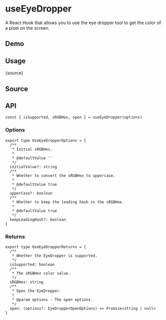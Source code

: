 # useEyeDropper


<HooksType category="Browser" isSupported />

A React Hook that allows you to use the eye dropper tool to get the color of a pixel on the screen.

## Demo


<App />

## Usage


<RawCode>{source}</RawCode>

## Source


<Source />

## API

```tsx
const { isSupported, sRGBHex, open } = useEyeDropper(options)
```

### Options

```tsx
export type UseEyeDropperOptions = {
  /**
   * Initial sRGBHex.
   *
   * @defaultValue ''
   */
  initialValue?: string
  /**
   * Whether to convert the sRGBHex to uppercase.
   *
   * @defaultValue true
   */
  upperCase?: boolean
  /**
   * Whether to keep the leading hash in the sRGBHex.
   *
   * @defaultValue true
   */
  keepLeadingHash?: boolean
}
```

### Returns

```tsx
export type UseEyeDropperReturns = {
  /**
   * Whether the EyeDropper is supported.
   */
  isSupported: boolean
  /**
   * The sRGBHex color value.
   */
  sRGBHex: string
  /**
   * Open the EyeDropper.
   *
   * @param options - The open options.
   */
  open: (options?: EyeDropperOpenOptions) => Promise<string | null>
}
```
